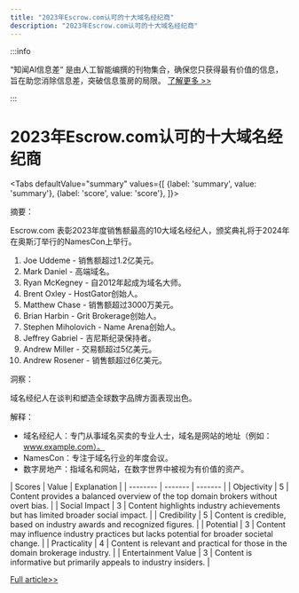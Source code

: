 ```yaml
---
title: "2023年Escrow.com认可的十大域名经纪商"
description: "2023年Escrow.com认可的十大域名经纪商"
---
```



:::info

“知闻AI信息差“ 是由人工智能编撰的刊物集合，确保您只获得最有价值的信息，旨在助您消除信息差，突破信息茧房的局限。  [了解更多 >>](/)

:::

# 2023年Escrow.com认可的十大域名经纪商


<Tabs
	defaultValue="summary"
	values={[
	{label: 'summary', value: 'summary'},
	{label: 'score', value: 'score'},
]}>
<TabItem value="summary">


摘要：

Escrow.com 表彰2023年度销售额最高的10大域名经纪人，颁奖典礼将于2024年在奥斯汀举行的NamesCon上举行。

1. Joe Uddeme - 销售额超过1.2亿美元。
2. Mark Daniel - 高端域名。
3. Ryan McKegney - 自2012年起成为域名大师。
4. Brent Oxley - HostGator创始人。
5. Matthew Chase - 销售额超过3000万美元。
6. Brian Harbin - Grit Brokerage创始人。
7. Stephen Miholovich - Name Arena创始人。
8. Jeffrey Gabriel - 吉尼斯纪录保持者。
9. Andrew Miller - 交易额超过5亿美元。
10. Andrew Rosener - 销售额超过6亿美元。

洞察：

域名经纪人在谈判和塑造全球数字品牌方面表现出色。

解释：

- 域名经纪人：专门从事域名买卖的专业人士，域名是网站的地址（例如：www.example.com）。
- NamesCon：专注于域名行业的年度会议。
- 数字房地产：指域名和网站，在数字世界中被视为有价值的资产。
</TabItem>
<TabItem value="score">
	| Scores     | Value   | Explanation |
	| -------- | ------- | ------- |
	| Objectivity  | 5    | Content provides a balanced overview of the top domain brokers without overt bias.    |
	| Social Impact | 3     | Content highlights industry achievements but has limited broader social impact.    |
	| Credibility    | 5    | Content is credible, based on industry awards and recognized figures.    |
	| Potential    | 3    | Content may influence industry practices but lacks potential for broader societal change.    |
	| Practicality    | 4    | Content is relevant and practical for those in the domain brokerage industry.    |
	| Entertainment Value    | 3    | Content is informative but primarily appeals to industry insiders.    |
</TabItem>
</Tabs>

[Full article>>](https://dn.com/en-us/news/detail-1226.html)
